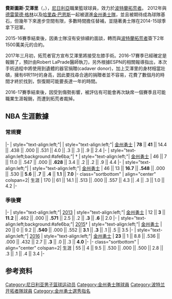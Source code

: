 {{Infobox basketball biography
| name         = 費斯圖斯·艾澤里<br />Festus Ezeli
| image        = Festus Ezeli.jpg
| position     = 中鋒
| height_ft    = 6
| height_in    = 11
| weight_lb    = 255
| birth_date   = {{birth date and age|1989|10|21}}
| birth_place  = {{NGA}}[[貝南|貝南]]
| nationality  = {{NGA}}
| high_school  = Igbinedion Education Centre<br>(Benin City, Nigeria)<br>Jesuit High School (Sacramento, California)
| college      = 范德堡大學 (2008–2012)
| draft_year   = 2012
| draft_round  = 1
| draft_pick   = 30
| draft_team   = [[金州勇士|金州勇士]]
| career_start = 2012
| career_end = 
| years1       = {{nbay|2012|start}}–{{nbay|2015|end}} 
| team1        = [[金州勇士|金州勇士]]
| years2       = 2015
| team2       = →Santa Cruz Warriors(發展聯盟)
| years3       = {{nbay|2015|start}}–{{nbay|2016|end}}
| team3       = [[波特蘭拓荒者|波特蘭拓荒者]]
| highlights   = 
* NBA總冠軍 : 2015
| nba_profile  = festus_ezeli
}}

'''費斯圖斯·艾澤里'''（{{lang-en|'''Ifeanyi Festus Ezeli-Ndulue'''}}，{{bd|1989年|10月21日|catIdx=B}}），[[尼日利亞|尼日利亞]]職業籃球球員，效力於[[波特蘭拓荒者|波特蘭拓荒者]]。
2012年與[[德雷蒙德·格林|德雷蒙德·格林]]以及[[哈里森·巴恩斯|哈里森·巴恩斯]]一起被選進[[金州勇士隊|金州勇士隊]]，並且被期待成為球隊基石，但幾年下來進步空間有限，多數時間擔任替補，並隨著勇士隊在2014-15球季拿下冠軍。

2015-16賽季結束後，因勇士隊沒有安排續約面談，轉而與[[波特蘭拓荒者|波特蘭拓荒者]]簽下2年1500萬美元的合約。

2017年三月初，拓荒者官方宣布艾澤里將接受左膝手術。2016-17賽季已經確定是報銷了，預計由Robert LaPrade醫師執刀，另外根據ESPN的相關報導指出，本次手術過程中將使用到遺體的器官捐贈(cadaver donor)，加上艾澤里的身材相當壯碩，擁有6呎11吋的身高，因此要找尋合適的捐贈者並不容易，花費了數個月的時間才終於找到，恢復期可能要長達一年的時間。

2016-17賽季結束後，因受到傷勢影響，被評估有可能會再次缺席一個賽季且可能職業生涯報銷，而遭到拓荒者裁掉。

== NBA 生涯數據 ==

=== 常規賽 ===
{{NBA player statistics start}}
|-
| style="text-align:left;"| {{nbay|2012}}
| style="text-align:left;"| [[金州勇士|金州勇士]]
| '''78''' || '''41''' || 14.4 || .438 || .000 || .531 || 4.0 || .3 || .3 || .9 || 2.4
|-
| style="text-align:left;background:#afe6ba;"| {{nbay|2014}}†
| style="text-align:left;"| [[金州勇士|金州勇士]]
| 46 || 7 || 11.0 || .547 || .000 || '''.628''' || 3.4 || .2 || .2 || .9 || 4.4
|-
| style="text-align:left;"| {{nbay|2015}}
| style="text-align:left;"| [[金州勇士|金州勇士]]
| 46 || 13 || '''16.7''' || '''.548''' || .000 || .530 || '''5.6''' || '''.7''' || '''.4''' || '''1.1''' || '''7.0'''
|- class="sortbottom"
| align="center" colspan=2| 生涯
| 170 || 61 || 14.1 || .513 || .000 || .557 || 4.3 || .4 || .3 || 1.0 || 4.2
|-
{{s-end}}

=== 季後賽 ===
{{NBA player statistics start}}
|-
| style="text-align:left;"| [[2013年NBA季後賽|2013]]
| style="text-align:left;"| [[金州勇士|金州勇士]]
| 12 || '''3''' || '''11.2''' || .462 || .000 || '''.571''' || 2.5 || .2 || '''.3''' || '''.6''' || 2.0
|-
| style="text-align:left;background:#afe6ba;"| [[2015年NBA季後賽|2015]]†
| style="text-align:left;"| [[金州勇士|金州勇士]]
| 20 || 0 || 9.2 || '''.540''' || .000 || .552 || '''3.1''' || '''.3''' || .1 || .5 || 3.5
|-
| style="text-align:left;"| [[2016年NBA季後賽|2016]]
| style="text-align:left;"| [[金州勇士|金州勇士]]
| '''23''' || 1 || 8.8 || .536 || .000 || .432 || 2.7 || '''.3''' || .0 || .3 || '''4.0'''
|-
|- class="sortbottom"
| align="center" colspan=2| 生涯
| 55 || 4 || 9.5 || .530 || .000 || .500 || 2.8 || .3 || .1 || .4 || 3.4
|-
{{s-end}}

== 参考资料 ==
{{reflist}}

{{Golden State Warriors 2014-15 NBA champions}}
{{2012 NBA Draft}}

{{Authority control}}
{{DEFAULTSORT:Ezeli, Festus}}
[[Category:尼日利亚男子篮球运动员|Category:尼日利亚男子篮球运动员]]
[[Category:金州勇士隊球員|Category:金州勇士隊球員]]
[[Category:波特兰开拓者隊球員|Category:波特兰开拓者隊球員]]
[[Category:金州勇士選秀指名|Category:金州勇士選秀指名]]